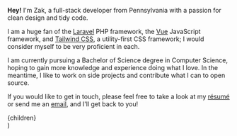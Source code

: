 
**Hey!** I'm Zak, a full-stack developer from Pennsylvania with a passion for clean design and tidy code.

I am a huge fan of the [Laravel](https://laravel.com) PHP framework, the [Vue](https://vuejs.org) JavaScript framework, and [Tailwind CSS](https://tailwindcss.com), a utility-first CSS framework; I would consider myself to be very proficient in each.

I am currently pursuing a Bachelor of Science degree in Computer Science, hoping to gain more knowledge and experience doing what I love. In the meantime, I like to work on side projects and contribute what I can to open source.

If you would like to get in touch, please feel free to take a look at my [résumé](/resume) or send me an [email](mailto:zak@nesler.dev), and I'll get back to you!

  <Layout>
    <div className="prose dark:prose-dark">{children}</div>
  </Layout>
)
